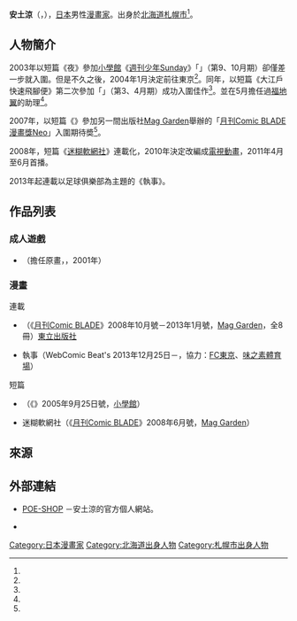 {{multiple issues|
{{Notability Unreferenced|time=2017-01-16T09:32:37+00:00}}
{{Primarysources|time=2017-01-16T09:32:37+00:00}}
}}
{{Infobox comics creator
| 名稱 = 安土涼
| 圖片 = 
| 圖片尺寸 = 
| 圖片簡介 = 
| 日文名稱 = あづち涼
| 平假名 = あづち りょう
| 羅馬拼音 = Azuchi Ryō
| 筆名 = 
| 出生日期 = {{Birth date and age|1977|11|14|no}}
| 出生地點 = {{JPN}}[[北海道|北海道]][[札幌市|札幌市]]
| 逝世日期 = 
| 逝世地點 = 
| 國籍 = {{JPN}}
| 職業 = [[漫畫家|漫畫家]]
| 活動開始 = 
| 活動結束 = 
| 類型 = [[少年漫畫|少年漫畫]]<br />[[青年漫畫|青年漫畫]]
| 代表作 = 《[[迷糊軟網社|迷糊軟網社]]》
| 合作人 = <!-- 最著名的合作人 -->
| 獎項 = 
| 簽名 = 
| 網站 = [http://www2.odn.ne.jp/poe/ 『POE-SHOP』] {{ja icon}}
}}
{{japanese|japanese=あづち 涼|kana=あづち りょう|romaji=Azuchi Ryō}}
'''安土涼'''（{{lang-ja|あづち涼}}，{{bd|1977年|11月14日<ref name="profile">{{Cite web|url=http://www2.odn.ne.jp/poe/pege/framepage2.html|title=【Profile】『POE-SHOP』|work=|publisher=安土涼的官方個人網站|accessdate=2017-01-03|language=ja|archive-date=2020-02-20|archive-url=https://web.archive.org/web/20200220135343/http://www2.odn.ne.jp/poe/pege/framepage2.html|dead-url=no}}</ref>||}}），[[日本|日本]]男性[[漫畫家|漫畫家]]。出身於[[北海道|北海道]][[札幌市|札幌市]]<ref name="profile" />。

== 人物簡介 ==
2003年以短篇《{{lang|ja|ある}}夜{{lang|ja|のヒーロー}}》參加[[小學館|小學館]]《[[週刊少年Sunday|週刊少年Sunday]]》「{{lang|ja|{{link-ja|まんがカレッジ|まんがカレッジ}}}}」（第9、10月期）卻僅差一步就入圍。但是不久之後，2004年1月決定前往東京<ref name="profile" />。同年，以短篇《大江戶快速飛腳便》第二次參加「{{lang|ja|まんがカレッジ}}」（第3、4月期）成功入圍佳作<ref name="profile" />。並在5月擔任過[[福地翼|福地翼]]的助理<ref name="profile" />。

2007年，以短篇《{{lang|ja|アカデミックスクランブル}}》參加另一間出版社[[Mag_Garden|Mag Garden]]舉辦的「[[月刊Comic_BLADE|月刊Comic BLADE 漫畫獎Neo]]」入圍期待奬<ref name="profile"/>。

2008年，短篇《[[迷糊軟網社|迷糊軟網社]]》連載化，2010年決定改編成[[電視動畫|電視動畫]]，2011年4月至6月首播。

2013年起連載以足球俱樂部為主題的《{{lang|ja|カルチョな}}執事》。

== 作品列表 ==
=== 成人遊戲 ===
* {{link-ja|復仇 ～凌辱之刃～|復讐 〜陵辱の刃〜}}（擔任原畫，{{link-ja|CROWD|CROWD}}，2001年）

=== 漫畫 ===
; 連載
* {{nihongo|[[迷糊軟網社|迷糊軟網社]]|そふてにっ}}（《[[月刊Comic_BLADE|月刊Comic BLADE]]》2008年10月號－2013年1月號，[[Mag_Garden|Mag Garden]]，全8冊）[[東立出版社|東立出版社]]
* {{lang|ja|カルチョな}}執事（WebComic Beat's 2013年12月25日－，協力：[[東京足球會|FC東京]]、[[東京體育場|味之素體育場]]）

; 短篇
* {{nihongo|眼鏡遊戯|めがね遊戯}}（《{{link-ja|週刊少年Sunday超|週刊少年サンデーS}}》2005年9月25日號，[[小學館|小學館]]）
* 迷糊軟網社（《[[月刊Comic_BLADE|月刊Comic BLADE]]》2008年6月號，[[Mag_Garden|Mag Garden]]）

== 來源 ==
{{reflist}}

== 外部連結 ==
* [http://www2.odn.ne.jp/poe/ POE-SHOP] {{Wayback|url=http://www2.odn.ne.jp/poe/ |date=20200220133400 }} {{ja icon}}－安土涼的官方個人網站。
* {{Twitter|aduchiryou}} {{ja icon}}

{{Normdaten}}
{{DEFAULTSORT:Azuchi Ryō}}
[[Category:日本漫畫家|Category:日本漫畫家]]
[[Category:北海道出身人物|Category:北海道出身人物]]
[[Category:札幌市出身人物|Category:札幌市出身人物]]